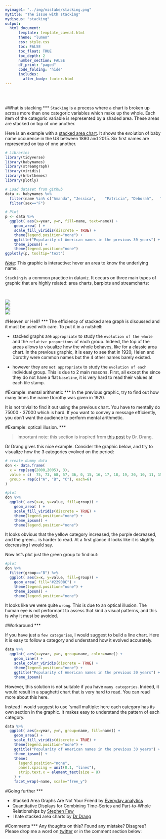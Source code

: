 ```yaml
---
myimage1: "../img/mistake/stacking.png"
mytitle: "The issue with stacking"
mydisqus: "stacking"
output:
  html_document:
      template: template_caveat.html
      theme: "lumen"
      css: style.css
      toc: FALSE
      toc_float: TRUE
      toc_depth: 2
      number_section: FALSE
      df_print: "paged"
      code_folding: "hide"
      includes: 
        after_body: footer.html
---
```


<br><br>
<div class="mycontent">

#What is stacking
***
`Stacking` is a process where a chart is broken up across more than one categoric variables which make up the whole. Each item of the categoric variable is represented by a shaded area. These areas are stacked on top of one another.  

Here is an example with a [stacked area chart](https://www.data-to-viz.com/graph/stackedarea.html). It shows the evolution of baby name occurence in the US between 1880 and 2015. Six first names are represented on top of one another.

```r
# Libraries
library(tidyverse)
library(babynames)
library(streamgraph)
library(viridis)
library(hrbrthemes)
library(plotly)

# Load dataset from github
data <- babynames %>% 
  filter(name %in% c("Amanda", "Jessica",    "Patricia", "Deborah",   "Dorothy",  "Helen")) %>%
  filter(sex=="F")

# Plot
p <- data %>% 
  ggplot( aes(x=year, y=n, fill=name, text=name)) +
    geom_area( ) +
    scale_fill_viridis(discrete = TRUE) +
    theme(legend.position="none") +
    ggtitle("Popularity of American names in the previous 30 years") +
    theme_ipsum() +
    theme(legend.position="none")
ggplotly(p, tooltip="text")
```

<u>*Note*</u>: This graphic is interactive: hover an area to know the underlying name.  


`Stacking` is a common practice in dataviz. It occurs on three main types of graphic that are highly related: area charts, barplots and streamcharts:

<br>

<div class="row">
  <div class="col-lg-2 col-md-6 col-sm-6">
  <a href="https://www.data-to-viz.com/graph/stackedarea.html" style="margin-bottom:4px;white-space: normal !important;">
  <img  src="https://github.com/holtzy/data_to_viz/raw/master/img/section/StackedAreaSmall.png">
  </a>
  </div>
  <div class="col-lg-2 col-md-6 col-sm-6">
  <a href="https://www.data-to-viz.com/graph/streamgraph.html" style="margin-bottom:4px;white-space: normal !important;">
  <img  src="https://github.com/holtzy/data_to_viz/raw/master/img/section/StreamSmall.png">
  </a>
  </div>
  <div class="col-lg-2 col-md-6 col-sm-6">
  <a href="https://www.data-to-viz.com/graph/barplot.html" style="margin-bottom:4px;white-space: normal !important;">
  <img  src="https://github.com/holtzy/data_to_viz/raw/master/img/section/BarSmall.png">
  </a>
  </div>
</div>





#Heaven or Hell?
***
The efficiency of stacked area graph is discussed and it must be used with care. To put it in a nutshell:

- stacked graphs are `appropriate` to study the `evolution of the whole` and the `relative proportions` of each group. Indeed, the top of the areas allows to visualize how the whole behaves, like for a classic area chart. In the previous graphic, it is easy to see that in 1920, Helen and Dorothy were common names but the 4 other names barely existed.

- however they are `not appropriate` to study the `evolution of each` individual group. This is due to 2 main reasons. First, all except the  since they do not have a flat `baseline`, it is very hard to read their values at each tile stamp.



#Example: mental arithmetic
***
In the previous graphic, try to find out how many times the name Dorothy was given in 1920.  

It is not trivial to find it out using the previous chart. You have to mentally do 75000 - 37000 which is hard. If you want to convey a message efficiently, you don't want the audience to perform mental arithmetic.


#Example: optical illusion.
***

>Important note: this section is inspired from [this post](http://www.leancrew.com/all-this/2011/11/i-hate-stacked-area-charts/) by Dr. Drang.


Dr Drang gives this nice example. Consider the graphic below, and try to visualize how the 3 categories evolved on the period:

```r
# create dummy data
don <- data.frame(
  x = rep(seq(2000,2005), 3),
  value = c(  75, 73, 68, 57, 36, 0, 15, 16, 17, 18, 19, 20, 10, 11, 15, 25, 45, 80),
  group = rep(c("A", "B", "C"), each=6)
)

#plot
don %>% 
  ggplot( aes(x=x, y=value, fill=group)) +
    geom_area( ) +
    scale_fill_viridis(discrete = TRUE) +
    theme(legend.position="none") +
    theme_ipsum() +
    theme(legend.position="none")

```

It looks obvious that the yellow category increased, the purple decreased, and the green... is harder to read. At a first glance it looks like it is slightly decreasing I would say.

Now let's plot just the green group to find out:

```r
#plot
don %>% 
  filter(group=="B") %>%
  ggplot( aes(x=x, y=value, fill=group)) +
    geom_area( fill="#22908C") +
    theme(legend.position="none") +
    theme_ipsum() +
    theme(legend.position="none")

```
It looks like we were quite `wrong`. This is due to an optical illusion. The human eye is not performant to assess that kind a visual patterns, and this is why it must be avoided.


#Workaround
***

If you have just a `few categories`, I would suggest to build a line chart. Here it is easy to follow a category and understand how it evolved accurately.

```r
data %>%
  ggplot( aes(x=year, y=n, group=name, color=name)) +
    geom_line() +
    scale_color_viridis(discrete = TRUE) +
    theme(legend.position="none") +
    ggtitle("Popularity of American names in the previous 30 years") +
    theme_ipsum()
```


However, this solution is not suitable if you have `many categories`. Indeed, it would result in a spaghetti chart that is very hard to read. You can read more about this here.

Instead I would suggest to use `small multiple: here each category has its own section in the graphic. It makes easy to understand the pattern of each category.

```r
data %>%
  ggplot( aes(x=year, y=n, group=name, fill=name)) +
    geom_area() +
    scale_fill_viridis(discrete = TRUE) +
    theme(legend.position="none") +
    ggtitle("Popularity of American names in the previous 30 years") +
    theme_ipsum() +
    theme(
      legend.position="none",
      panel.spacing = unit(0.1, "lines"),
      strip.text.x = element_text(size = 8)
    ) +
    facet_wrap(~name, scale="free_y")
```




#Going further
***

- Stacked Area Graphs Are Not Your Friend by [Everyday analytics](http://www.everydayanalytics.ca/2014/08/stacked-area-graphs-are-not-your-friend.html)
- Quantitative Displays for Combining Time-Series and Part-to-Whole Relationships by [Stephen Few](http://www.perceptualedge.com/articles/visual_business_intelligence/displays_for_combining_time-series_and_part-to-whole.pdf)
- I hate stacked area charts by [Dr Drang](http://www.leancrew.com/all-this/2011/11/i-hate-stacked-area-charts/)




#Comments
***
Any thoughts on this? Found any mistake? Disagree? Please drop me a word on [twitter](https://twitter.com/R_Graph_Gallery) or in the comment section below:
<br>



</div>









